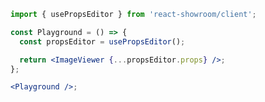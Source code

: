```jsx frame
import { usePropsEditor } from 'react-showroom/client';

const Playground = () => {
  const propsEditor = usePropsEditor();

  return <ImageViewer {...propsEditor.props} />;
};

<Playground />;
```
